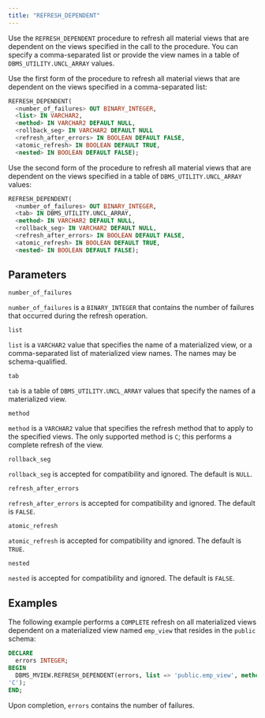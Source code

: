 ```yaml
---
title: "REFRESH_DEPENDENT"
---
```


Use the `REFRESH_DEPENDENT` procedure to refresh all material views that are dependent on the views specified in the call to the procedure. You can specify a comma-separated list or provide the view names in a table of `DBMS_UTILITY.UNCL_ARRAY` values.

Use the first form of the procedure to refresh all material views that are dependent on the views specified in a comma-separated list:

```sql
REFRESH_DEPENDENT(
  <number_of_failures> OUT BINARY_INTEGER,
  <list> IN VARCHAR2,
  <method> IN VARCHAR2 DEFAULT NULL,
  <rollback_seg> IN VARCHAR2 DEFAULT NULL
  <refresh_after_errors> IN BOOLEAN DEFAULT FALSE,
  <atomic_refresh> IN BOOLEAN DEFAULT TRUE,
  <nested> IN BOOLEAN DEFAULT FALSE);
```

Use the second form of the procedure to refresh all material views that are dependent on the views specified in a table of `DBMS_UTILITY.UNCL_ARRAY` values:

```sql
REFRESH_DEPENDENT(
  <number_of_failures> OUT BINARY_INTEGER,
  <tab> IN DBMS_UTILITY.UNCL_ARRAY,
  <method> IN VARCHAR2 DEFAULT NULL,
  <rollback_seg> IN VARCHAR2 DEFAULT NULL,
  <refresh_after_errors> IN BOOLEAN DEFAULT FALSE,
  <atomic_refresh> IN BOOLEAN DEFAULT TRUE,
  <nested> IN BOOLEAN DEFAULT FALSE);
```

## Parameters

`number_of_failures`

 `number_of_failures` is a `BINARY_INTEGER` that contains the number of failures that occurred during the refresh operation.

`list`

 `list` is a `VARCHAR2` value that specifies the name of a materialized view, or a comma-separated list of materialized view names. The names may be schema-qualified.

`tab`

 `tab` is a table of `DBMS_UTILITY.UNCL_ARRAY` values that specify the names of a materialized view.

`method`

 `method` is a `VARCHAR2` value that specifies the refresh method that to apply to the specified views. The only supported method is `C`; this performs a complete refresh of the view.

`rollback_seg`

 `rollback_seg` is accepted for compatibility and ignored. The default is `NULL`.

`refresh_after_errors`

 `refresh_after_errors` is accepted for compatibility and ignored. The default is `FALSE`.

`atomic_refresh`

 `atomic_refresh` is accepted for compatibility and ignored. The default is `TRUE`.

`nested`

 `nested` is accepted for compatibility and ignored. The default is `FALSE`.

## Examples

The following example performs a `COMPLETE` refresh on all materialized views dependent on a materialized view named `emp_view` that resides in the `public` schema:

```sql
DECLARE
  errors INTEGER;
BEGIN
  DBMS_MVIEW.REFRESH_DEPENDENT(errors, list => 'public.emp_view', method =>
'C');
END;
```

Upon completion, `errors` contains the number of failures.

